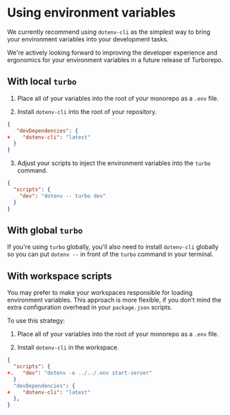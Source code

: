 # Using environment variables

We currently recommend using `dotenv-cli` as the simplest way to bring your environment variables into your development tasks.

We're actively looking forward to improving the developer experience and ergonomics for your environment variables in a future release of Turborepo.

## With local `turbo`

1. Place all of your variables into the root of your monorepo as a `.env` file.

2. Install `dotenv-cli` into the root of your repository.

```json
{
   "devDependencies": {
+    "dotenv-cli": "latest"
  }
}
```

3. Adjust your scripts to inject the environment variables into the `turbo` command.

```json
{
  "scripts": {
    "dev": "dotenv -- turbo dev"
  }
}
```

## With global `turbo`

If you're using `turbo` globally, you'll also need to install `dotenv-cli` globally so you can put `dotenv --` in front of the `turbo` command in your terminal.

## With workspace scripts

You may prefer to make your workspaces responsible for loading environment variables. This approach is more flexible, if you don't mind the extra configuration overhead in your `package.json` scripts.

To use this strategy:

1. Place all of your variables into the root of your monorepo as a `.env` file.

2. Install `dotenv-cli` in the workspace.

```json
{
  "scripts": {
+.   "dev": "dotenv -e ../../.env start-server"
  }
  "devDependencies": {
+    "dotenv-cli": "latest"
  },
}
```
